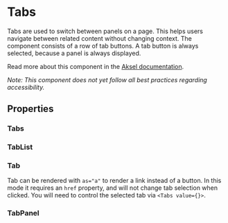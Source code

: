 


<Meta of={Tabs} />

# Tabs

Tabs are used to switch between panels on a page. This helps users navigate between related content without changing context. The component consists of a row of tab buttons. A tab button is always selected, because a panel is always displayed.

Read more about this component in the [Aksel documentation](https://aksel.nav.no/komponenter/core/tabs).

_Note: This component does not yet follow all best practices regarding accessibility._

<Primary />

## Properties

### Tabs

<Controls />

### TabList

<ArgTypes of={TabList} />

### Tab

Tab can be rendered with `as="a"` to render a link instead of a button. In this mode it requires an `href` property, and will not change tab selection when clicked.
You will need to control the selected tab via `<Tabs value={}>`.

<ArgTypes of={Tab} />

### TabPanel

<ArgTypes of={TabPanel} />

<Stories includePrimary={false} />
